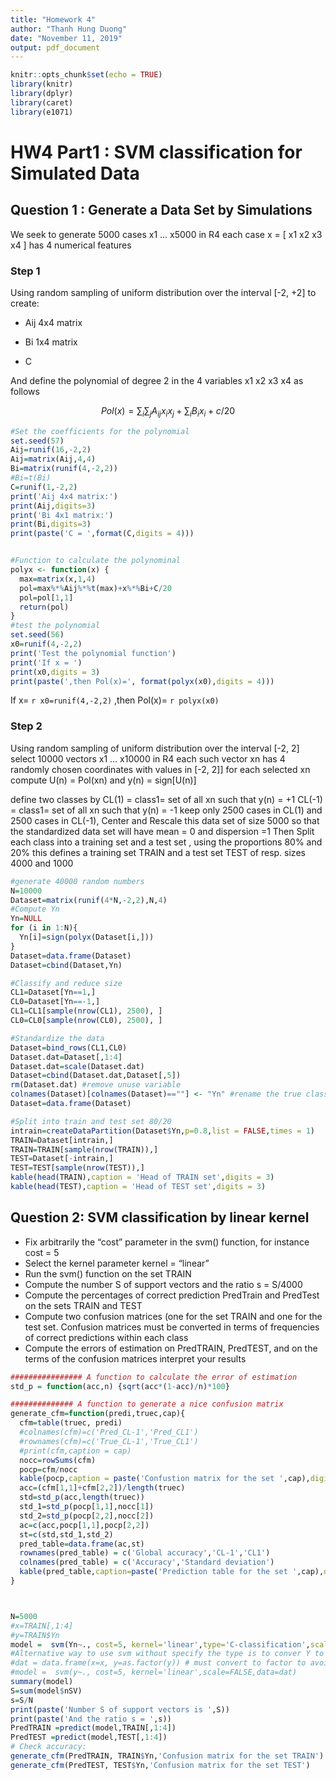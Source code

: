 ```yaml
---
title: "Homework 4"
author: "Thanh Hung Duong"
date: "November 11, 2019"
output: pdf_document
---
```


```r
knitr::opts_chunk$set(echo = TRUE)
library(knitr)
library(dplyr)
library(caret)
library(e1071)


```

# HW4 Part1 : SVM classification for Simulated Data

## Question 1 : Generate a Data Set by Simulations

We seek to generate 5000 cases x1 ... x5000 in R4
each case x = [ x1 x2 x3 x4 ] has 4 numerical features

### Step 1

Using random sampling of uniform distribution over the interval [-2, +2] to create:

- Aij 4x4 matrix

- Bi 1x4 matrix

- C

And define the polynomial of degree 2 in the 4 variables x1 x2 x3 x4 as follows

$$Pol(x) = \sum_i \sum_j A_{ij} x_i x_j + \sum_i B_i x_i + c/20$$

```r
#Set the coefficients for the polynomial
set.seed(57)
Aij=runif(16,-2,2)
Aij=matrix(Aij,4,4)
Bi=matrix(runif(4,-2,2))
#Bi=t(Bi)
C=runif(1,-2,2)
print('Aij 4x4 matrix:')
print(Aij,digits=3)
print('Bi 4x1 matrix:')
print(Bi,digits=3)
print(paste('C = ',format(C,digits = 4)))


#Function to calculate the polynominal
polyx <- function(x) {
  max=matrix(x,1,4)
  pol=max%*%Aij%*%t(max)+x%*%Bi+C/20
  pol=pol[1,1]
  return(pol)
}
#test the polynomial
set.seed(56)
x0=runif(4,-2,2)
print('Test the polynomial function')
print('If x = ') 
print(x0,digits = 3)
print(paste(',then Pol(x)=', format(polyx(x0),digits = 4)))
```

If x= `r x0=runif(4,-2,2)` ,then Pol(x)= `r polyx(x0)`

### Step 2

Using random sampling of uniform distribution over the interval [-2, 2]
select 10000 vectors x1 ... x10000 in R4
each such vector xn has 4 randomly chosen coordinates with values in [-2, 2]]
for each selected xn compute U(n) = Pol(xn) and y(n) = sign[U(n)]

define two classes by
CL(1) = class1= set of all xn such that y(n) = +1
CL(-1) = class1= set of all xn such that y(n) = -1
keep only 2500 cases in CL(1) and 2500 cases in CL(-1),
Center and Rescale this data set of size 5000 so that the standardized data set will have mean = 0 and
dispersion =1
Then Split each class into a training set and a test set , using the proportions 80% and 20%
this defines a training set TRAIN and a test set TEST of resp. sizes 4000 and 1000

```r
#generate 40000 random numbers
N=10000
Dataset=matrix(runif(4*N,-2,2),N,4)
#Compute Yn
Yn=NULL
for (i in 1:N){
  Yn[i]=sign(polyx(Dataset[i,]))
}
Dataset=data.frame(Dataset)
Dataset=cbind(Dataset,Yn)

#Classify and reduce size
CL1=Dataset[Yn==1,]
CL0=Dataset[Yn==-1,]
CL1=CL1[sample(nrow(CL1), 2500), ]
CL0=CL0[sample(nrow(CL0), 2500), ]

#Standardize the data
Dataset=bind_rows(CL1,CL0)
Dataset.dat=Dataset[,1:4]
Dataset.dat=scale(Dataset.dat)
Dataset=cbind(Dataset.dat,Dataset[,5])
rm(Dataset.dat) #remove unuse variable
colnames(Dataset)[colnames(Dataset)==""] <- "Yn" #rename the true class column
Dataset=data.frame(Dataset)

#Split into train and test set 80/20
intrain=createDataPartition(Dataset$Yn,p=0.8,list = FALSE,times = 1)
TRAIN=Dataset[intrain,]
TRAIN=TRAIN[sample(nrow(TRAIN)),]
TEST=Dataset[-intrain,]
TEST=TEST[sample(nrow(TEST)),]
kable(head(TRAIN),caption = 'Head of TRAIN set',digits = 3)
kable(head(TEST),caption = 'Head of TEST set',digits = 3)
```

## Question 2: SVM classification by linear kernel

- Fix arbitrarily the "cost" parameter in the svm() function, for instance cost = 5
- Select the kernel parameter kernel = "linear "
- Run the svm() function on the set TRAIN
- Compute the number S of support vectors and the ratio s = S/4000
- Compute the percentages of correct prediction PredTrain and PredTest on the sets TRAIN and TEST
- Compute two confusion matrices (one for the set TRAIN and one for the test set. Confusion matrices must be converted in terms of frequencies of correct predictions within each class
- Compute the errors of estimation on PredTRAIN, PredTEST, and on the terms of the confusion matrices
interpret your results

```r
################ A function to calculate the error of estimation
std_p = function(acc,n) {sqrt(acc*(1-acc)/n)*100}
```
```r
############## A function to generate a nice confusion matrix
generate_cfm=function(predi,truec,cap){
  cfm=table(truec, predi)
  #colnames(cfm)=c('Pred_CL-1','Pred_CL1')
  #rownames(cfm)=c('True_CL-1','True_CL1')
  #print(cfm,caption = cap)
  nocc=rowSums(cfm)
  pocp=cfm/nocc
  kable(pocp,caption = paste('Confustion matrix for the set ',cap),digits = 3)
  acc=(cfm[1,1]+cfm[2,2])/length(truec)
  std=std_p(acc,length(truec))
  std_1=std_p(pocp[1,1],nocc[1])
  std_2=std_p(pocp[2,2],nocc[2])
  ac=c(acc,pocp[1,1],pocp[2,2])
  st=c(std,std_1,std_2)
  pred_table=data.frame(ac,st)
  rownames(pred_table) = c('Global accuracy','CL-1','CL1')
  colnames(pred_table) = c('Accuracy','Standard deviation')
  kable(pred_table,caption=paste('Prediction table for the set ',cap),digits = 3 )
}



N=5000
#x=TRAIN[,1:4]
#y=TRAIN$Yn
model =  svm(Yn~., cost=5, kernel='linear',type='C-classification',scale=FALSE,data=TRAIN)
#Alternative way to use svm without specify the type is to conver Y to factor
#dat = data.frame(x=x, y=as.factor(y)) # must convert to factor to avoid the svm regression
#model =  svm(y~., cost=5, kernel='linear',scale=FALSE,data=dat)
summary(model)
S=sum(model$nSV)
s=S/N
print(paste('Number S of support vectors is ',S))
print(paste('And the ratio s = ',s))
PredTRAIN =predict(model,TRAIN[,1:4])
PredTEST =predict(model,TEST[,1:4])
# Check accuracy:
generate_cfm(PredTRAIN, TRAIN$Yn,'Confusion matrix for the set TRAIN')
generate_cfm(PredTEST, TEST$Yn,'Confusion matrix for the set TEST')
```